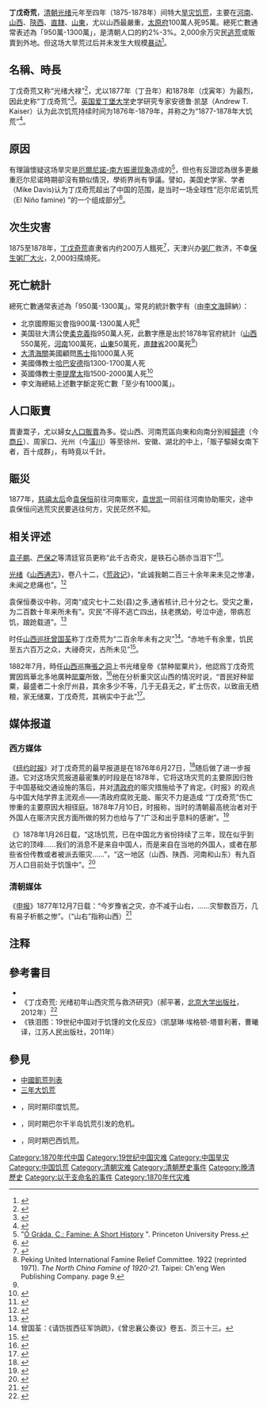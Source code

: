 {{NoteTA
|1=zh-cn:厄尔尼诺;zh-hk:厄爾尼諾;zh-tw:聖嬰;
|2=zh-cn:南方涛动; zh-tw:南方震盪; zh-hk:南方振盪;
}}
{{饥荒信息框
|famine_name = 丁戊奇荒
|famine_name_in_local = <small>Ding-wu Disaster</small>
|image =Famine_Victims_Selling_Their_Children_from_The_Famine_in_China,_Illustrations_by_a_Native_Artist_(1878).jpg
|caption=1878年畫，《中國饑荒》 (''The Famine in China'')。饑荒受難者被强迫把兒女給賣掉。
|image_2 =
|image_title_2 =
|image_width_2 =
|country = {{flag|Qing Dynasty}}
|location = [[河南省_(清)|河南]]、[[山西省_(清)|山西]]、[[陝西省_(清)|陝西]]、[[直隸省|直隸]]、[[山東省_(清)|山東]]
|coordinates = 
|period = 1875年至1878年
|excess_mortality = 
|from_disease = 
|total_deaths = 950萬-2000萬
|death_rate = 
|observations = 
|theory = 
|relief = 
|food_situation = 
|demographics = 
|consequences = 对中国晚清历史发生了深远影响
|memorial = 
|preceded = 
|succeeded = 
|footnotes = 
}}

'''丁戊奇荒'''，[[清朝|清朝]][[光绪|光绪]]元年至四年（1875-1878年）间特大[[旱灾|旱灾]][[饥荒|饥荒]]，主要在[[河南省_(清)|河南]]、[[山西省_(清)|山西]]、[[陝西省_(清)|陝西]]、[[直隸省|直隸]]、[[山東省_(清)|山東]]，尤以山西最嚴重，[[太原府|太原府]]100萬人死95萬。{{sfn|李文海等|1994|p=98-99}}總死亡數通常表述為「950萬-1300萬」，是清朝人口的約2%-3%。2,000余万灾民[[逃荒|逃荒]]或販賣到外地。{{sfn|李文海等|1994|p=98-99}}但这场大旱荒过后并未发生大规模[[暴动|暴动]]<ref name="康沛竹 2002">{{cite book|author=康沛竹|title=灾荒与晚清政治|url=https://books.google.com/books?id=TfaEAAAAIAAJ|year=2002|publisher=北京大学出版社|pages=126–|access-date=2020-05-04|archive-date=2020-06-06|archive-url=https://web.archive.org/web/20200606072019/https://books.google.com/books?id=TfaEAAAAIAAJ|dead-url=no}}</ref>。

==名稱、時長==
丁戊奇荒又称“光绪大禄”<ref>{{cite book|title=近代山西社会硏究: 走向田野与社会|url=https://books.google.com/books?id=tJcoAQAAIAAJ|year=2002|publisher=中囯社会科学出版社|pages=101–|access-date=2020-05-04|archive-date=2020-06-06|archive-url=https://web.archive.org/web/20200606072021/https://books.google.com/books?id=tJcoAQAAIAAJ|dead-url=no}}</ref>，尤以1877年（丁丑年）和1878年（戊寅年）为最烈，因此史称“丁戊奇荒”<ref name="侯发山2019">{{cite book|author=侯发山|title=守灯|url=https://books.google.com/books?id=GkHgDwAAQBAJ&pg=PT199|date=2019年3月1日|publisher=|isbn=|pages=199–|access-date=2020年5月4日|archive-date=2020年6月6日|archive-url=https://web.archive.org/web/20200606072027/https://books.google.com/books?id=GkHgDwAAQBAJ&pg=PT199|dead-url=no}}</ref>。[[英国|英国]][[爱丁堡大学|爱丁堡大学]]史学研究专家安德鲁·凯瑟（Andrew T. Kaiser）认为此次饥荒持续时间为1876年-1879年，并称之为“1877-1878年大饥荒”<ref name="Kaiser2019">{{cite book|author=Andrew T. Kaiser|title=Encountering China: The Evolution of Timothy Richard's Missionary Thought (1870-1891)|url=https://books.google.com/books?id=ki-bDwAAQBAJ&pg=PA98|date=28 March 2019|publisher=Wipf and Stock Publishers|isbn=|pages=98–|access-date=2020-05-04|archive-date=2020-06-06|archive-url=https://web.archive.org/web/20200606072031/https://books.google.com/books?id=ki-bDwAAQBAJ&pg=PA98|dead-url=no}}</ref>。

==原因==
有理論懷疑这场旱灾是[[厄爾尼諾-南方振盪现象|厄爾尼諾-南方振盪现象]]造成的<ref>"[http://press.princeton.edu/chapters/s8857.html Ó Gráda, C.: Famine: A Short History] {{Wayback|url=http://press.princeton.edu/chapters/s8857.html |date=20160112061115 }}". Princeton University Press.</ref>，但也有反證認為很多更嚴重厄尔尼诺時期卻沒有類似情況，學術界尚有爭議。譬如，美国史学家、学者{{le|迈克·戴维斯 (作家)|Mike Davis (scholar)|迈克·戴维斯}}（Mike Davis)认为丁戊奇荒超出了中国的范围，是当时一场全球性“厄尔尼诺饥荒（El Niño famine) ”的一个组成部分<ref>{{cite book|title=历史环境与文明演进: 2004年历史地理国际学术研讨会论文集|url=https://books.google.com/books?id=suFtAAAAIAAJ|year=2005|publisher=商务印书馆|pages=393–|access-date=2020-05-06|archive-date=2020-06-06|archive-url=https://web.archive.org/web/20200606072041/https://books.google.com/books?id=suFtAAAAIAAJ|dead-url=no}}</ref>。

== 次生灾害 ==
1875至1878年，[[丁戊奇荒|丁戊奇荒]]直隶省内约200万人餓死<ref name="#1">{{cite journal|title=Report of R.J. Forrest, Esq., H.B.M. Consul at Tien-tsin and Chairman of the Famine Relief Committee at Tien-tsin,|journal=China’s Millions|date=November 1879|page=139|quote=The authorities are assured that in [[山西省_(清)|Shansi]] five millions and a half, in [[河南省_(清)|Honan]] one million, in [[山東省_(清)|Shantung]] half a million, and in [[直隸省|Chili]] two millions and a half have perished, and there is unfortunately too much reason to believe that the enormous total of nine and a half millions is substantially correct.}}</ref>，天津兴办[[粥厂|粥厂]]救济，不幸[[天津粥厂大火|保生粥厂大火]]，2,000妇孺燒死。

==死亡統計==
總死亡數通常表述為「950萬-1300萬」。常見的統計數字有（由[[李文海_(1932年)|李文海]]歸納）：{{sfn|李文海等|1994|p=98}}
*北京國際賑災會指900萬-1300萬人死<ref>Peking United International Famine Relief Committee. 1922 (reprinted 1971). ''The North China Famine of 1920-21''. Taipei: Ch'eng Wen Publishing Company. page 9.</ref>
*美国驻大清公使[[柔克義|柔克義]]指950萬人死，此數字應是出於1878年官府統計（[[山西省_(清)|山西]]550萬死，[[河南省_(清)|河南]]100萬死，[[山東省_(清)|山東]]50萬死，[[直隸省|直隸省]]200萬死<ref name="#1"/>）
*[[大清皇家海關總稅務司|大清海關]]美國顧問[[馬士|馬士]]指1000萬人死
*美國傳教士[[哈巴安德|哈巴安德]]指1300-1700萬人死
*英國傳教士[[李提摩太|李提摩太]]指1500-2000萬人死<ref>{{cite book| last=Richard| first=Timothy| year=1916| url=https://archive.org/details/fortyfiveyearsin00rich| title=Forty-Five Years in China| location=New York|publisher=Frederick A. Stokes|work=134|chapter=Chapter V: Famine relief in Shansi}}</ref>
*李文海總結上述數字斷定死亡數「至少有1000萬」。{{sfn|李文海等|1994|p=98}}

==人口販賣==
賣妻鬻子，尤以婦女[[人口販賣|人口販賣]]為多。從山西、河南荒區向東和向南分別經[[歸德|歸德]]（今[[商丘|商丘]]）、周家口、光州（今[[潢川|潢川]]）等至徐州、安徽、湖北的中上，「販子驅婦女南下者，百十成群」，有時竟以千計。{{sfn|李文海等|1994|p=100|ps=. 轉自1875年5月30日、7月6日、7月10日《[[申報|申報]]》}}

==賑災==
1877年，[[慈禧太后|慈禧太后]]命[[袁保恒|袁保恒]]前往河南赈灾，[[袁世凯|袁世凯]]一同前往河南协助赈灾，途中袁保恒问逃荒灾民要逃往何方，灾民茫然不知。

==相关评述==
[[袁子鹏|袁子鹏]]、[[严保之|严保之]]等清廷官员更称“此千古奇灾，是铁石心肠亦当泪下”<ref name="行龙杨念群2006">{{cite book|author=行龙，杨念群|title=区域社会史比较研究|url=https://books.google.com/books?id=5QtKAQAAIAAJ|year=2006|publisher=社会科学文献出版社|pages=194–|access-date=2020-05-04|archive-date=2020-06-06|archive-url=https://web.archive.org/web/20200606072046/https://books.google.com/books?id=5QtKAQAAIAAJ|dead-url=no}}</ref>。

[[光绪|光绪]]《[[山西通志|山西通志]]》，卷八十二，《[[荒政记|荒政记]]》，“此诚我朝二百三十余年来未见之惨凄，未闻之悲痛也”。<ref>{{cite web|title=澳门郑观应故居遗物《崇德厚施》横匾考|url=http://www.icm.gov.mo/rc/viewer/10013/226|work=澳门特别行政区政府文化局|date=|accessdate=2020-05-06|archive-date=2020-06-06|archive-url=https://web.archive.org/web/20200606072055/http://www.icm.gov.mo/rc/viewer/10013/226|dead-url=no}}</ref>

袁保恒奏议中称，河南“成灾七十二处(县)之多,通省核计,已十分之七。受灾之重，为二百数十年来所未有”。灾民“不得不逃亡四出，扶老携幼，号泣中途，带病忍饥，踉跄载道”。<ref>{{cite book|title=中国近代史|url=https://books.google.com/books?id=phkzAQAAIAAJ|year=1981|publisher=中国人民大学书报资料社|pages=78–|access-date=2020-05-06|archive-date=2020-06-06|archive-url=https://web.archive.org/web/20200606072057/https://books.google.com/books?id=phkzAQAAIAAJ|dead-url=no}}</ref>

时任[[山西巡抚|山西巡抚]][[曾国荃|曾国荃]]称丁戊奇荒为“二百余年未有之灾”<ref>曾国荃：《请饬拔西征军饷疏》，《曾忠襄公奏议》卷五、页三十三。</ref>。“赤地千有余里，饥民至五六百万之众，大祲奇灾，古所未见”<ref name="（清）曾国荃2008">{{cite book|author=（清）曾国荃|title=曾国荃集 一|url=https://books.google.com/books?id=92h6DwAAQBAJ&pg=PT180|date=2008年9月1日|publisher=|isbn=|pages=180–|access-date=2020年5月6日|archive-date=2020年6月6日|archive-url=https://web.archive.org/web/20200606072103/https://books.google.com/books?id=92h6DwAAQBAJ&pg=PT180|dead-url=no}}</ref>。

1882年7月，時任[[山西省|山西]]巡撫[[张之洞|張之洞]]上书光绪皇帝《禁种罂粟片》，他認爲丁戊奇荒實因爲華北多地廣种[[罌粟|罂粟]]所致，<ref>{{Cite book|title=《清史紀事本末•卷七十四》|last=|first=|publisher=|year=|isbn=|location=|pages=}}</ref>他在分析重灾区山西的情况时说，“晋民好种罂粟，最盛者二十余厅州县，其余多少不等，几于无县无之，旷土伤农，以致亩无栖粮，家无储粟，丁戊奇荒，其祸实中于此”<ref name="康沛竹2002">{{cite book|author=康沛竹|title=灾荒与晚清政治|url=https://books.google.com/books?id=TfaEAAAAIAAJ|year=2002|publisher=北京大学出版社|pages=49–|access-date=2020-05-04|archive-date=2020-06-06|archive-url=https://web.archive.org/web/20200606072019/https://books.google.com/books?id=TfaEAAAAIAAJ|dead-url=no}}</ref>。

==媒体报道==
===西方媒体===
《[[纽约时报|纽约时报]]》对丁戊奇荒的最早报道是在1876年6月27日，<ref>{{cite web|title=News From China And Japan; English Relations With China An Arsenal Burned Arrival Of The Corean Enbassy At Yeddo|url=https://www.nytimes.com/1876/06/27/archives/news-from-china-and-japan-english-relations-with-china-an-arsenal.html|work=[[The_New_York_Times|The New York Times]]|date=June 27, 1876|accessdate=2020-05-06|archive-date=2020-06-06|archive-url=https://web.archive.org/web/20200606072119/https://www.nytimes.com/1876/06/27/archives/news-from-china-and-japan-english-relations-with-china-an-arsenal.html|dead-url=no}}</ref>随后做了进一步报道。它对这场灾荒报道最密集的时段是在1878年，它将这场灾荒的主要原因归咎于中国基础交通设施的落后，并对[[清政府|清政府]]的赈灾措施给予了肯定。《时报》的观点与中国大陆学界主流观点——清政府腐败无能、赈灾不力是造成 “丁戊奇荒”伤亡惨重的主要原因大相径庭。1878年7月10日，时报称，当时的清朝最高统治者对于外国人在赈济灾民方面所做的努力也给与了“广泛和出乎意料的感谢”。<ref>{{cite web|title=近代西方人对 “丁戊奇荒”的认识及其背景——《纽约时报》传达的信息|url=https://core.ac.uk/download/pdf/48311949.pdf|work=core.ac.uk|date=2014-03-13|accessdate=2020-05-06|archive-date=2020-06-17|archive-url=https://web.archive.org/web/20200617084942/https://core.ac.uk/download/pdf/48311949.pdf|dead-url=no}}</ref>

《{{le|圣保罗先锋报|St. Paul Pioneer Press}}》1878年1月26日载，“这场饥荒，已在中国北方省份持续了三年，现在似乎到达它的顶峰……我们的消息不是来自中国人，而是来自在当地的外国人，或者在那些省份传教或者被派去赈灾……”，“这一地区（山西、陕西、河南和山东）有九百万人口目前处于饥饿中”。<ref>{{cite web|title=19世纪70年代美国社会与“丁戊奇荒”: 信息、反应与识华|url=http://www.cnki.com.cn/Article/CJFDTotal-GJNY201701011.htm|work=cnki.com.cn|date=2017-01-11|accessdate=2020-05-06|archive-date=2020-06-06|archive-url=https://web.archive.org/web/20200606072130/http://www.cnki.com.cn/Article/CJFDTotal-GJNY201701011.htm|dead-url=no}}</ref>

===清朝媒体===
《[[申报|申报]]》1877年12月7日载：“今岁豫省之灾，亦不减于山右，……灾黎数百万，几有易子析骸之惨”。（“山右”指称山西）<ref>{{cite web|title=丁戊奇荒述略|url=http://www.iqh.net.cn/info.asp?column_id=2452|work=中国人民大学清史研究所|date=2007-07-14|accessdate=2020-05-06|archive-date=2020-09-18|archive-url=https://web.archive.org/web/20200918192718/http://www.iqh.net.cn/info.asp?column_id=2452|dead-url=no}}</ref>

== 注释 ==
{{Reflist}}
==參考書目==

*{{cite book|ref={{sfnref|李文海等|1994}}|title=中国近代十大灾荒|last=李文海|last2=程歗|last3=刘仰东|last4=夏明方|author-link=李文海 (1932年)|author-link2=程歗|author-link3=刘仰东|author-link4=夏明方|date=1994年12月|publisher=上海人民出版社}}
*《丁戊奇荒: 光绪初年山西灾荒与救济研究》（郝平著，[[北京大学出版社|北京大学出版社]]，2012年）<ref>{{cite web|title=这种视野超乎“就震言震”——评《大地震与明清山西乡村社会变迁》|url=http://epaper.gmw.cn/blqs/html/2016-05/01/nw.D110000blqs_20160501_3-07.htm?div=-1|work=光明网|date=2016-05-01|accessdate=2020年5月6日|archive-date=2020年6月6日|archive-url=https://web.archive.org/web/20200606072141/http://epaper.gmw.cn/blqs/html/2016-05/01/nw.D110000blqs_20160501_3-07.htm?div=-1|dead-url=no}}</ref>
*《铁泪图：19世纪中国对于饥馑的文化反应》（凯瑟琳·埃格顿-塔普利著，曹曦译，江苏人民出版社，2011年）

==參見==
*[[中国饥荒列表|中國飢荒列表]]
*[[三年困难时期|三年大饥荒]]
*{{le|南印度大饥荒 (1876年-1878年)|Great Famine of 1876–1878}}，同时期印度饥荒。
*{{le|大东方危机|Great Eastern Crisis}}，同时期巴尔干半岛饥荒引发的危机。
*{{le|巴西大干旱 (1877年-1878年)|Grande Seca}}，同时期巴西饥荒。
{{清朝歷史事件}}

[[Category:1870年代中国|Category:1870年代中国]]
[[Category:19世纪中国灾难|Category:19世纪中国灾难]]
[[Category:中国旱灾|Category:中国旱灾]]
[[Category:中国饥荒|Category:中国饥荒]]
[[Category:清朝灾难|Category:清朝灾难]]
[[Category:清朝歷史事件|Category:清朝歷史事件]]
[[Category:晚清歷史|Category:晚清歷史]]
[[Category:以干支命名的事件|Category:以干支命名的事件]]
[[Category:1870年代灾难|Category:1870年代灾难]]